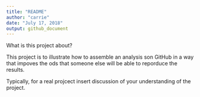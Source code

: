 ```yaml
---
title: "README"
author: "carrie"
date: "July 17, 2018"
output: github_document
---
```


What is this project about?

This project is to illustrate how to assemble an analysis son GitHub in a way that impoves the ods that someone else will be able to reporduce the results.

Typically, for a real projcect insert discussion of your understanding of the project.